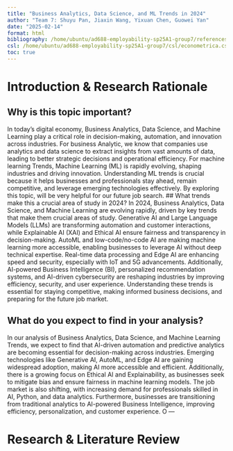```yaml
---
title: "Business Analytics, Data Science, and ML Trends in 2024"
author: "Team 7: Shuyu Pan, Jiaxin Wang, Yixuan Chen, Guowei Yan"
date: "2025-02-14"
format: html
bibliography: /home/ubuntu/ad688-employability-sp25A1-group7/references.bib
csl: /home/ubuntu/ad688-employability-sp25A1-group7/csl/econometrica.csl
toc: true
---
```


# Introduction & Research Rationale
## Why is this topic important?
In today’s digital economy, Business Analytics, Data Science, and Machine Learning play a critical role in decision-making, automation, and innovation across industries. For business Analytic, we know that companies use analytics and data science to extract insights from vast amounts of data, leading to better strategic decisions and operational efficiency. For machine learning Trends, Machine Learning (ML) is rapidly evolving, shaping industries and driving innovation. Understanding ML trends is crucial because it helps businesses and professionals stay ahead, remain competitive, and leverage emerging technologies effectively. By exploring this topic, will be  very helpful for our future job search.
## What trends make this a crucial area of study in 2024?
In 2024, Business Analytics, Data Science, and Machine Learning are evolving rapidly, driven by key trends that make them crucial areas of study. Generative AI and
Large Language Models (LLMs) are transforming automation and customer interactions, while Explainable AI (XAI) and Ethical AI ensure fairness and transparency in decision-making.
AutoML and low-code/no-code AI are making machine learning more accessible, enabling businesses to leverage AI without deep technical expertise. Real-time data processing and Edge
AI are enhancing speed and security, especially with IoT and 5G advancements. Additionally, AI-powered Business Intelligence (BI), personalized recommendation systems, and AI-driven cybersecurity are reshaping industries by improving efficiency, security, and user experience. Understanding these trends is essential for staying competitive, making informed business 
 decisions, and preparing for the future job market. 

## What do you expect to find in your analysis?
In our analysis of Business Analytics, Data Science, and Machine Learning Trends, we expect to find that AI-driven automation and predictive analytics are becoming essential 
for decision-making across industries. Emerging technologies like Generative AI, AutoML, and Edge AI are gaining widespread adoption, making AI more accessible and efficient.
 Additionally, there is a growing focus on Ethical AI and Explainability, as businesses seek to mitigate bias and ensure fairness in machine learning models. The job market is 
 also shifting, with increasing demand for professionals skilled in AI, Python, and data analytics. Furthermore, businesses are transitioning from traditional analytics to AI-powered
 Business Intelligence, improving efficiency, personalization, and customer experience. O
---

# Research & Literature Review


